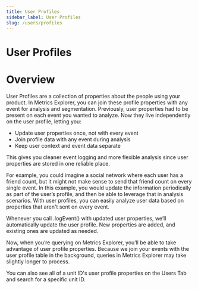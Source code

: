 ```yaml
---
title: User Profiles
sidebar_label: User Profiles
slug: /users/profiles
---
```


# User Profiles

# Overview

User Profiles are a collection of properties about the people using your product. In Metrics Explorer, you can join these profile properties with any event for analysis and segmentation. Previously, user properties had to be present on each event you wanted to analyze. Now they live independently on the user profile, letting you:

- Update user properties once, not with every event
- Join profile data with any event during analysis
- Keep user context and event data separate

This gives you cleaner event logging and more flexible analysis since user properties are stored in one reliable place.

For example, you could imagine a social network where each user has a friend count, but it might not make sense to send that friend count on every single event. In this example, you would update the information periodically as part of the user’s profile, and then be able to leverage that in analysis scenarios. With user profiles, you can easily analyze user data based on properties that aren't sent on every event.

Whenever you call .logEvent() with updated user properties, we’ll automatically update the user profile. New properties are added, and existing ones are updated as needed.

Now, when you’re querying on Metrics Explorer, you’ll be able to take advantage of user profile properties. Because we join your events with the user profile table in the background, queries in Metrics Explorer may take slightly longer to process.

You can also see all of a unit ID's user profile properties on the Users Tab and search for a specific unit ID.
